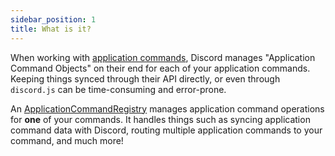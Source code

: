 ```yaml
---
sidebar_position: 1
title: What is it?
---
```


When working with [application commands][discord-application-command-docs], Discord manages "Application Command
Objects" on their end for each of your application commands. Keeping things synced through their API directly, or even
through `discord.js` can be time-consuming and error-prone.

An [ApplicationCommandRegistry][application-command-registry] manages application command operations for **one** of your
commands. It handles things such as syncing application command data with Discord, routing multiple application commands
to your command, and much more!

[application-command-registry]: ../../../Documentation/api-framework/classes/ApplicationCommandRegistry
[discord-application-command-docs]: https://discord.com/developers/docs/interactions/application-commands
